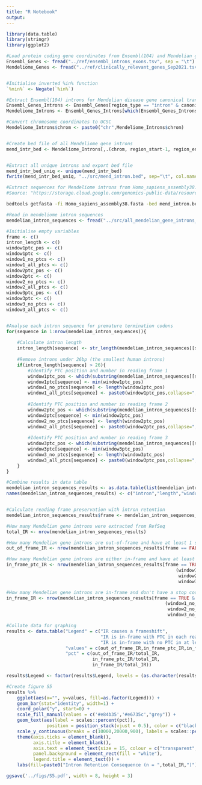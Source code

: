 ---
title: "R Notebook"
output: 
---

```{r}
library(data.table)
library(stringr)
library(ggplot2)
```

```{r}
#Load protein coding gene coordinates from Ensembl(104) and Mendelian gene list
Ensembl_Genes <- fread("../ref/ensembl_introns_exons.tsv", sep = "\t")
Mendeliome_Genes <- fread("../ref/clinically_relevant_genes_Sep2021.tsv.txt", sep = "\t")


#Initialise inverted %in% function
`%nin%` <- Negate(`%in%`)
```

```{r}
#Extract Ensembl(104) introns for Mendelian disease gene canonical transcripts
Ensembl_Genes_Introns <- Ensembl_Genes[region_type == "intron" & canonical == 1]
Mendeliome_Introns <- Ensembl_Genes_Introns[which(Ensembl_Genes_Introns$gene_id %in% Mendeliome_Genes$Ensembl.ID)]
```

```{r}
#Convert chromosome coordinates to UCSC
Mendeliome_Introns$chrom <- paste0("chr",Mendeliome_Introns$chrom)


#Create bed file of all Mendeliome gene introns
mend_intr_bed <- Mendeliome_Introns[,.(chrom, region_start-1, region_end, paste0(chrom,"_",region_start,"_",region_end,"_",strand), 0, strand)]


#Extract all unique introns and export bed file
mend_intr_bed_uniq <- unique(mend_intr_bed)
fwrite(mend_intr_bed_uniq, "../src/mend_intron.bed", sep="\t", col.names = F)
```

```{bash}
#Extract sequences for Mendeliome introns from Homo_sapiens_assembly38.fasta
#Source: "https://storage.cloud.google.com/genomics-public-data/resources/broad/hg38/v0/Homo_sapiens_assembly38.fasta"

bedtools getfasta -fi Homo_sapiens_assembly38.fasta -bed mend_intron.bed -fo all_mendelian_gene_introns_sequences.tsv -name -tab -s
```

```{r}
#Read in mendeliome intron sequences
mendelian_intron_sequences <- fread("../src/all_mendelian_gene_introns_sequences.tsv", header = F, sep = "\t")
```

```{r, warning = F}
#Initialise empty variables
frame <- c()
intron_length <- c()
window1ptc_pos <- c()
window1ptc <- c()
window1_no_ptcs <- c()
window1_all_ptcs <- c()
window2ptc_pos <- c()
window2ptc <- c()
window2_no_ptcs <- c()
window2_all_ptcs <- c()
window3ptc_pos <- c()
window3ptc <- c()
window3_no_ptcs <- c()
window3_all_ptcs <- c()


#Analyse each intron sequence for premature termination codons
for(sequence in 1:nrow(mendelian_intron_sequences)){
    
    #Calculate intron length
    intron_length[sequence] <- str_length(mendelian_intron_sequences[[sequence,2]])
    
    #Remove introns under 26bp (the smallest human introns)
    if(intron_length[sequence] > 26){
        #Identify PTC position and number in reading frame 1
        window1ptc_pos <- which(substring(mendelian_intron_sequences[[sequence,2]],seq(1,str_length(mendelian_intron_sequences[[sequence,2]])-3,3),seq(3,str_length(mendelian_intron_sequences[[sequence,2]]),3)) %in% c("TAG","TAA","TGA"))*3
        window1ptc[sequence] <- min(window1ptc_pos)
        window1_no_ptcs[sequence] <- length(window1ptc_pos)
        window1_all_ptcs[sequence] <- paste0(window1ptc_pos,collapse=",")
        
        #Identify PTC position and number in reading frame 2
        window2ptc_pos <- which(substring(mendelian_intron_sequences[[sequence,2]],seq(2,str_length(mendelian_intron_sequences[[sequence,2]])-3,3),seq(4,str_length(mendelian_intron_sequences[[sequence,2]]),3)) %in% c("TAG","TAA","TGA"))*3
        window2ptc[sequence] <- min(window2ptc_pos)
        window2_no_ptcs[sequence] <- length(window2ptc_pos)
        window2_all_ptcs[sequence] <- paste0(window2ptc_pos,collapse=",")
        
        #Identify PTC position and number in reading frame 3
        window3ptc_pos <- which(substring(mendelian_intron_sequences[[sequence,2]],seq(3,str_length(mendelian_intron_sequences[[sequence,2]])-3,3),seq(5,str_length(mendelian_intron_sequences[[sequence,2]]),3)) %in% c("TAG","TAA","TGA"))*3
        window3ptc[sequence] <- min(window3ptc_pos)
        window3_no_ptcs[sequence] <- length(window3ptc_pos)
        window3_all_ptcs[sequence] <- paste0(window3ptc_pos,collapse=",")
    }
}
```

```{r}
#Combine results in data table
mendelian_intron_sequences_results <- as.data.table(list(mendelian_intron_sequences[,1],intron_length,frame,window1ptc,window2ptc,window3ptc,window1_no_ptcs,window2_no_ptcs,window3_no_ptcs,window1_all_ptcs,window2_all_ptcs,window3_all_ptcs))
names(mendelian_intron_sequences_results) <- c("intron","length","window1ptc","window2ptc","window3ptc","window1_no_ptcs","window2_no_ptcs","window3_no_ptcs","window1_all_ptcs","window2_all_ptcs","window3_all_ptcs")


#Calculate reading frame preservation with intron retention
mendelian_intron_sequences_results$frame <- mendelian_intron_sequences_results$length %% 3 == 0
```

```{r}
#How many Mendelian gene introns were extracted from RefSeq
total_IR <- nrow(mendelian_intron_sequences_results)

#How many Mendelian gene introns are out-of-frame and have at least 1 stop codon in every window?
out_of_frame_IR <- nrow(mendelian_intron_sequences_results[frame == FALSE])

#How many Mendelian gene introns are either in-frame and have at least 1 stop codon in every window?
in_frame_ptc_IR <- nrow(mendelian_intron_sequences_results[frame == TRUE &
                                                               (window1_no_ptcs != 0 &
                                                                window2_no_ptcs != 0 &
                                                                window3_no_ptcs != 0)])

#How many Mendelian gene introns are in-frame and don't have a stop codon in any window?
in_frame_IR <- nrow(mendelian_intron_sequences_results[frame == TRUE &
                                                           (window1_no_ptcs == 0 |
                                                            window2_no_ptcs == 0 |
                                                            window3_no_ptcs == 0)])
```

```{r, warning = F}
#Collate data for graphing
results <- data.table("Legend" = c("IR causes a frameshift",
                                   "IR is in-frame with PTC in each reading frame",
                                   "IR is in-frame with no PTC in at least one reading frame"),
                      "values" = c(out_of_frame_IR,in_frame_ptc_IR,in_frame_IR),
                      "pct" = c(out_of_frame_IR/total_IR,
                                in_frame_ptc_IR/total_IR,
                                in_frame_IR/total_IR))

results$Legend <- factor(results$Legend, levels = (as.character(results$Legend)))

#Create figure S5
results %>%
    ggplot(aes(x="", y=values, fill=as.factor(Legend))) +
    geom_bar(stat="identity", width=1) +
    coord_polar("y", start=0) +
    scale_fill_manual(values = c('#e84b35','#e6735c',"grey")) +
    geom_text(aes(label = scales::percent(pct)),
               position = position_stack(vjust = 0.5), color = c("black","black","transparent"), size = 5) +
    scale_y_continuous(breaks = c(10000,20000,900), labels = scales::percent(results$pct)) +
    theme(axis.ticks = element_blank(),
          axis.title = element_blank(),
          axis.text = element_text(size = 15, colour = c("transparent","transparent","black")),
          panel.background = element_rect(fill = "white"),
          legend.title = element_text()) + 
    labs(fill=paste0("Intron Retention Consequence (n = ",total_IR,")"))

ggsave('../figs/S5.pdf', width = 8, height = 3)
```
